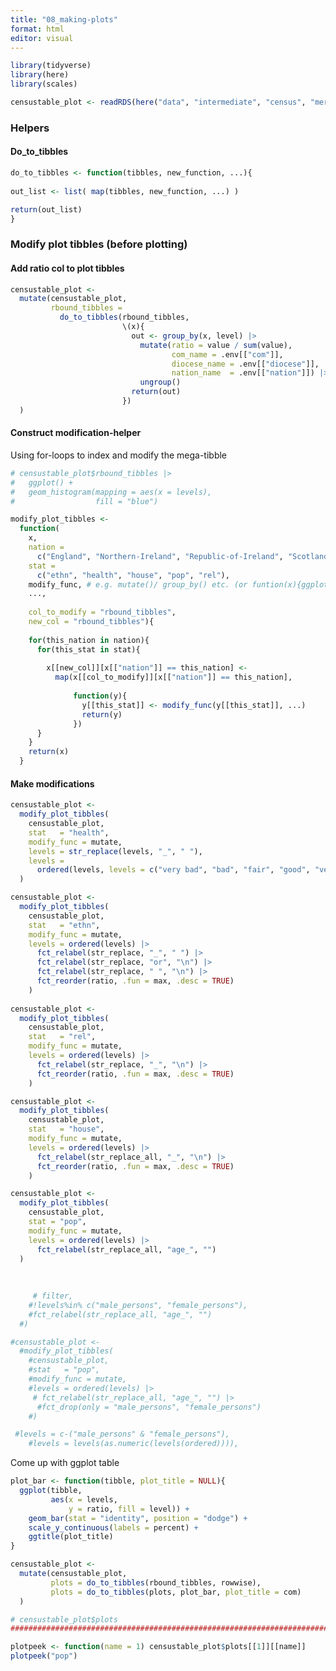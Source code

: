 ```yaml
---
title: "08_making-plots"
format: html
editor: visual
---
```


```r
library(tidyverse)
library(here)
library(scales)
```

```r
censustable_plot <- readRDS(here("data", "intermediate", "census", "merged-data", "05_census-data-pivot-longer_2022-11-16.RDS"))
```

### Helpers

#### Do_to_tibbles

```r
do_to_tibbles <- function(tibbles, new_function, ...){
  
out_list <- list( map(tibbles, new_function, ...) )

return(out_list)
}
```

### Modify plot tibbles (before plotting)

#### Add ratio col to plot tibbles

```r
censustable_plot <- 
  mutate(censustable_plot,
         rbound_tibbles =
           do_to_tibbles(rbound_tibbles,
                         \(x){
                           out <- group_by(x, level) |> 
                             mutate(ratio = value / sum(value),
                                    com_name = .env[["com"]],
                                    diocese_name = .env[["diocese"]],
                                    nation_name  = .env[["nation"]]) |>
                             ungroup()
                           return(out)
                         })
  )
```

#### Construct modification-helper

Using for-loops to index and modify the mega-tibble

```r
# censustable_plot$rbound_tibbles |> 
#   ggplot() +
#   geom_histogram(mapping = aes(x = levels),
#                  fill = "blue")

modify_plot_tibbles <- 
  function(
    x,
    nation = 
      c("England", "Northern-Ireland", "Republic-of-Ireland", "Scotland", "Wales"),
    stat = 
      c("ethn", "health", "house", "pop", "rel"),
    modify_func, # e.g. mutate()/ group_by() etc. (or funtion(x){ggplot(x) + geom_bar()})
    ...,
    
    col_to_modify = "rbound_tibbles",
    new_col = "rbound_tibbles"){
    
    for(this_nation in nation){
      for(this_stat in stat){
        
        x[[new_col]][x[["nation"]] == this_nation] <- 
          map(x[[col_to_modify]][x[["nation"]] == this_nation],
              
              function(y){
                y[[this_stat]] <- modify_func(y[[this_stat]], ...)
                return(y)
              })
      }
    }
    return(x)
  }
```

#### Make modifications

```r
censustable_plot <- 
  modify_plot_tibbles(
    censustable_plot,
    stat   = "health",
    modify_func = mutate,
    levels = str_replace(levels, "_", " "),
    levels = 
      ordered(levels, levels = c("very bad", "bad", "fair", "good", "very good"))
  )

censustable_plot <- 
  modify_plot_tibbles(
    censustable_plot,
    stat   = "ethn",
    modify_func = mutate,
    levels = ordered(levels) |> 
      fct_relabel(str_replace, "_", " ") |> 
      fct_relabel(str_replace, "or", "\n") |> 
      fct_relabel(str_replace, " ", "\n") |> 
      fct_reorder(ratio, .fun = max, .desc = TRUE)
    )
  
censustable_plot <- 
  modify_plot_tibbles(
    censustable_plot,
    stat   = "rel",
    modify_func = mutate,
    levels = ordered(levels) |> 
      fct_relabel(str_replace, "_", "\n") |> 
      fct_reorder(ratio, .fun = max, .desc = TRUE)
    )

censustable_plot <- 
  modify_plot_tibbles(
    censustable_plot,
    stat   = "house",
    modify_func = mutate,
    levels = ordered(levels) |> 
      fct_relabel(str_replace_all, "_", "\n") |> 
      fct_reorder(ratio, .fun = max, .desc = TRUE)
    )

censustable_plot <- 
  modify_plot_tibbles(
    censustable_plot,
    stat = "pop", 
    modify_func = mutate,
    levels = ordered(levels) |> 
      fct_relabel(str_replace_all, "age_", "")
  )
      
      
      
     # filter,
    #!levels%in% c("male_persons", "female_persons"),
    #fct_relabel(str_replace_all, "age_", "") 
  #)

#censustable_plot <- 
  #modify_plot_tibbles(
    #censustable_plot,
    #stat   = "pop",
    #modify_func = mutate,
    #levels = ordered(levels) |> 
     # fct_relabel(str_replace_all, "age_", "") |> 
      #fct_drop(only = "male_persons", "female_persons")
    #)

 #levels = c-("male_persons" & "female_persons"),
    #levels = levels(as.numeric(levels(ordered)))),
```

Come up with ggplot table

```r
plot_bar <- function(tibble, plot_title = NULL){
  ggplot(tibble, 
         aes(x = levels, 
             y = ratio, fill = level)) + 
    geom_bar(stat = "identity", position = "dodge") +
    scale_y_continuous(labels = percent) +
    ggtitle(plot_title)
}

censustable_plot <- 
  mutate(censustable_plot,
         plots = do_to_tibbles(rbound_tibbles, rowwise),
         plots = do_to_tibbles(plots, plot_bar, plot_title = com)
  )

# censustable_plot$plots
###############################################################################

plotpeek <- function(name = 1) censustable_plot$plots[[1]][[name]]
plotpeek("pop")


```
